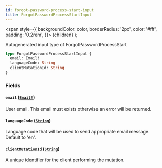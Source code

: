 ```yaml
---
id: forgot-password-process-start-input
title: ForgotPasswordProcessStartInput
---
```


<span
style={{
      backgroundColor: color,
      borderRadius: '2px',
      color: '#fff',
      padding: '0.2rem',
    }}>
{children}
</span>
);

Autogenerated input type of ForgotPasswordProcessStart

```graphql
type ForgotPasswordProcessStartInput {
  email: Email!
  languageCode: String
  clientMutationId: String
}
```

### Fields

#### `email` ([`Email!`](/docs/api/scalars/email))

User email. This email must exists otherwise an error will be returned.

#### `languageCode` ([`String`](/docs/api/scalars/string))

Language code that will be used to send appropriate email message. Default to 'en'.

#### `clientMutationId` ([`String`](/docs/api/scalars/string))

A unique identifier for the client performing the mutation.
